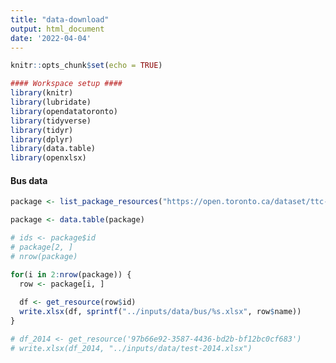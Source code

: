 ```yaml
---
title: "data-download"
output: html_document
date: '2022-04-04'
---
```


```r
knitr::opts_chunk$set(echo = TRUE)
```

```r
#### Workspace setup ####
library(knitr)
library(lubridate)
library(opendatatoronto)
library(tidyverse)
library(tidyr)
library(dplyr)
library(data.table)
library(openxlsx)
```

#### Bus data ####
```r
package <- list_package_resources("https://open.toronto.ca/dataset/ttc-bus-delay-data/") 

package <- data.table(package)

# ids <- package$id
# package[2, ]
# nrow(package)

for(i in 2:nrow(package)) {
  row <- package[i, ]
  
  df <- get_resource(row$id)
  write.xlsx(df, sprintf("../inputs/data/bus/%s.xlsx", row$name))
}

# df_2014 <- get_resource('97b66e92-3587-4436-bd2b-bf12bc0cf683')
# write.xlsx(df_2014, "../inputs/data/test-2014.xlsx")
```

